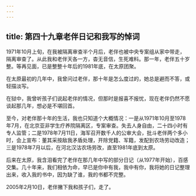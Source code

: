 ```yaml
---
---
---
```

title: 第四十九章老伴日记和我写的悼词
---




1971年10月上旬，在我被隔离审查半个月后，老伴也被中央专案组从家中带走，隔离审查了。从此我和老伴天各一方，杳无音信，生死难料。那一年，老伴五十岁整。等再见面，已是整整十年后的1981年底，在太原团聚。

在太原最初的几年中，我曾问过老伴，那十年是怎么度过的，她总是避而不答，或轻描淡写。

在狱中，我曾听孩子们说起老伴的情况，但那时是报喜不报忧，现在老伴仍然不愿谈起那几年，想必是不堪回首。

至今，对老伴那十年的生活，我也只知道个大概情况：一是从1971年10月至1978年7月，在北京亚非学生疗养院隔离区，专案审查。失去人身自由，二十四小时有专人监管；二是1978年7月11日，海军召开数千人的公审大会，批斗老伴两个多小时，会上宣布：董其采按敌我矛盾处理，开除党籍、军籍，发配到农场劳动改造；三是1978年7月以后，在河北汉沽农场劳改，直至1981年底到太原。

后来在太原，我含泪看完了老伴在那几年中写的部分日记（从1977年开始），百感交集。几十年来，我们相依为命，早已是你中有我，我中有你，我将她的日记整理出来，收入我的书中，因为缺了谁，我的书都不完整。

2005年2月10日，老伴撇下我和孩子们，走了。